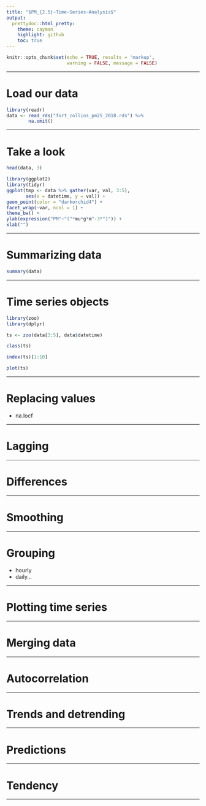 ```yaml
---
title: "$PM_{2.5}~Time~Series~Analysis$"
output:
  prettydoc::html_pretty:
    theme: cayman
    highlight: github
    toc: true
---
```


```r
knitr::opts_chunk$set(echo = TRUE, results = 'markup',
                      warning = FALSE, message = FALSE)
```

---

# Load our data

```r
library(readr)
data <- read_rds("fort_collins_pm25_2018.rds") %>%
        na.omit()
```

---

# Take a look

```r
head(data, 3)
```

```r
library(ggplot2)
library(tidyr)
ggplot(tmp <- data %>% gather(var, val, 3:5),
       aes(x = datetime, y = val)) +
geom_point(color = "darkorchid4") +
facet_wrap(~var, ncol = 1) +
theme_bw() +
ylab(expression("PM"~"("*mu*g*m^-3*")")) +
xlab("")
```

---

# Summarizing data

```r
summary(data)
```


---

# Time series objects

```r
library(zoo)
library(dplyr)

ts <- zoo(data[3:5], data$datetime)

class(ts)

index(ts)[1:10]

plot(ts)
```


---

# Replacing values

- na.locf

---

# Lagging

---

# Differences

---

# Smoothing

---

# Grouping

- hourly
- daily...

---

# Plotting time series

---

# Merging data

---

# Autocorrelation

---

# Trends and detrending

---

# Predictions

---

# Tendency

---

